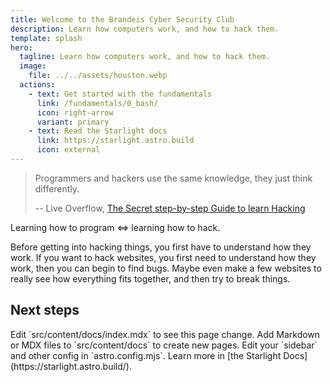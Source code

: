 ```yaml
---
title: Welcome to the Brandeis Cyber Security Club
description: Learn how computers work, and how to hack them.
template: splash
hero:
  tagline: Learn how computers work, and how to hack them.
  image:
    file: ../../assets/houston.webp
  actions:
    - text: Get started with the fundamentals
      link: /fundamentals/0_bash/
      icon: right-arrow
      variant: primary
    - text: Read the Starlight docs
      link: https://starlight.astro.build
      icon: external
---
```



> Programmers and hackers use the same knowledge, they just think differently.
>
> -- Live Overflow,
> [The Secret step-by-step Guide to learn Hacking](https://www.youtube.com/watch?v=2TofunAI6fUA)

Learning how to program $\iff$ learning how to hack.

Before getting into hacking things, you first have to understand how they work.
If you want to hack websites, you first need to understand how they work, then
you can begin to find bugs. Maybe even make a few websites to really see how
everything fits together, and then try to break things.

## Next steps

<CardGrid stagger>
  <Card title="Update content" icon="pencil">
    Edit `src/content/docs/index.mdx` to see this page change.
  </Card>
  <Card title="Add new content" icon="add-document">
    Add Markdown or MDX files to `src/content/docs` to create new pages.
  </Card>
  <Card title="Configure your site" icon="setting">
    Edit your `sidebar` and other config in `astro.config.mjs`.
  </Card>
  <Card title="Read the docs" icon="open-book">
    Learn more in [the Starlight Docs](https://starlight.astro.build/).
  </Card>
</CardGrid>
